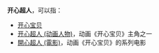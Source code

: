 '''开心超人'''，可以指：
* [[开心宝贝|开心宝贝]]
* [[开心超人_(动画人物)|开心超人 (动画人物)]]，动画《开心宝贝》主角之一
* [[開心超人_(電影)|開心超人 (電影)]]，动画《开心宝贝》的系列电影

{{Disambig|KXCR|Cat=四字消歧义}}